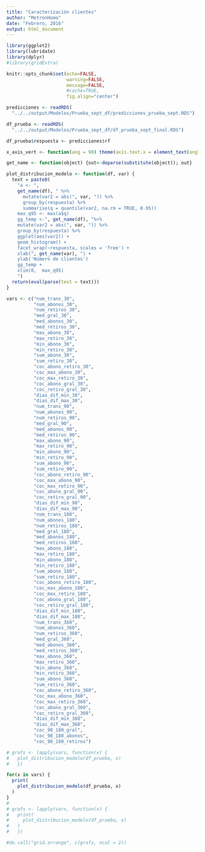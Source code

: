 ```yaml
---
title: "Caracterización clientes"
author: "MetronHomo"
date: "Febrero, 2016"
output: html_document
---
```


```r
library(ggplot2)
library(lubridate)
library(dplyr)
#library(gridExtra)

knitr::opts_chunk$set(echo=FALSE, 
                      warning=FALSE, 
                      message=FALSE, 
                      #cache=TRUE, 
                      fig.align="center")
```

<!--
```r
library(caret)
library(kernlab)

# Preprocesamiento para la predicción
df2 <- readRDS("../../output/Modelos/Prueba_sept_df/df_prueba_sept_final.RDS")

#Cargamos los modelos
rf2_model <- readRDS("../../output/Modelos/Modelo_Bosque_2.RDS")
log_model <- readRDS("../../output/Modelos/Modelo_reg_log.RDS")
svm_model <- readRDS("../../output/Modelos/Modelo_SVM.RDS")
gb_model <- readRDS("../../output/Modelos/Modelo_GB.RDS")

#Probamos los modelos en la base nueva
rf_pred <- predict(rf2_model,df2,type="prob")
rf_pred$pred <- 0
rf_pred[(which(rf_pred[,1] < rf_pred[,2])),3] <- 1
confusionMatrix(rf_pred$pred, df2$ventana)

log_pred <- predict(log_model,df2,type="response")
log_pred <- as.data.frame(log_pred)
log_pred$pred <- 0
log_pred[(which(log_pred>.5)),2] <- 1
confusionMatrix(log_pred$pred, df2$ventana)

svm_pred <- predict(svm_model,df2)
svm_pred <- as.data.frame(svm_pred)
svm_pred$pred <- 0
svm_pred[(which(svm_pred[,1] < svm_pred[,2])),3] <- 1

gb_pred <- predict(gb_model,df2,type="prob")
length(which(gb_pred[,1] < gb_pred[,2]))
gb_pred$pred <- 0
gb_pred[(which(gb_pred[,1] < gb_pred[,2])),3] <- 1
confusionMatrix(gb_pred$pred, df2$ventana)


#Hacemos un df con las predicciones de cada uno de los modelos
predicciones <- data.frame(HASH_MAP_CU=df2$HASH_MAP_CU,
                           rf=rf_pred[,3],
                           gb=gb_pred[,3],
                           log=log_pred[,2],
                           credito=df2$credito,
                           ventana=df2$ventana)
#Combinamos respuestas
predicciones2 <- predicciones %>% 
  mutate(comb = ifelse(log + gb + rf >=1,1,0))

confusionMatrix(predicciones2$comb, predicciones2$ventana)

saveRDS(predicciones2, file = "../../output/Modelos/Prueba_sept_df/predicciones_prueba_sept.RDS")
```
-->


```r
predicciones <- readRDS(
  "../../output/Modelos/Prueba_sept_df/predicciones_prueba_sept.RDS")

```
```r
df_prueba <- readRDS(
  "../../output/Modelos/Prueba_sept_df/df_prueba_sept_final.RDS")

```

```r

df_prueba$respuesta <- predicciones$rf
```

```r
x_axis_vert <- function(ang = 90) theme(axis.text.x = element_text(angle = ang, vjust = 0.5, hjust=1))

get_name <- function(object) {out<-deparse(substitute(object)); out} 

```

```r
plot_distribucion_modelo <- function(df, var) {
  text = paste0(
    "a <- ",
    get_name(df), " %>% 
      mutate(var2 = abs(", var, ")) %>% 
      group_by(respuesta) %>% 
      summarise(q = quantile(var2, na.rm = TRUE, 0.95))
    max_q95 <- max(a$q)
    gg_temp <-", get_name(df), "%>% 
    mutate(var2 = abs(", var, ")) %>% 
    group_by(respuesta) %>% 
    ggplot(aes(var2)) +
    geom_histogram() +
    facet_wrap(~respuesta, scales = 'free') +
    xlab(", get_name(var), ") +
    ylab('Número de clientes')
    gg_temp + 
    xlim(0,  max_q95) 
    ")
  return(eval(parse(text = text)))
}

```

```r
vars <- c("num_trans_30",
          "num_abonos_30",
          "num_retiros_30",
          "med_gral_30",
          "med_abonos_30",
          "med_retiros_30",
          "max_abono_30",
          "max_retiro_30",
          "min_abono_30",
          "min_retiro_30",
          "sum_abono_30",
          "sum_retiro_30",
          "coc_abono_retiro_30",
          "coc_max_abono_30",
          "coc_max_retiro_30",
          "coc_abono_gral_30",
          "coc_retiro_gral_30",
          "dias_dif_min_30",
          "dias_dif_max_30",
          "num_trans_90",
          "num_abonos_90",
          "num_retiros_90",
          "med_gral_90",
          "med_abonos_90",
          "med_retiros_90",
          "max_abono_90",
          "max_retiro_90",
          "min_abono_90",
          "min_retiro_90",
          "sum_abono_90",
          "sum_retiro_90",
          "coc_abono_retiro_90",
          "coc_max_abono_90",
          "coc_max_retiro_90",
          "coc_abono_gral_90",
          "coc_retiro_gral_90",
          "dias_dif_min_90",
          "dias_dif_max_90",
          "num_trans_180",
          "num_abonos_180",
          "num_retiros_180",
          "med_gral_180",
          "med_abonos_180",
          "med_retiros_180",
          "max_abono_180",
          "max_retiro_180",
          "min_abono_180",
          "min_retiro_180",
          "sum_abono_180",
          "sum_retiro_180",
          "coc_abono_retiro_180",
          "coc_max_abono_180",
          "coc_max_retiro_180",
          "coc_abono_gral_180",
          "coc_retiro_gral_180",
          "dias_dif_min_180",
          "dias_dif_max_180",
          "num_trans_360",
          "num_abonos_360",
          "num_retiros_360",
          "med_gral_360",
          "med_abonos_360",
          "med_retiros_360",
          "max_abono_360",
          "max_retiro_360",
          "min_abono_360",
          "min_retiro_360",
          "sum_abono_360",
          "sum_retiro_360",
          "coc_abono_retiro_360",
          "coc_max_abono_360",
          "coc_max_retiro_360",
          "coc_abono_gral_360",
          "coc_retiro_gral_360",
          "dias_dif_min_360",
          "dias_dif_max_360",
          "coc_90_180_gral",
          "coc_90_180_abonos",
          "coc_90_180_retiros")

# grafs <- lapply(vars, function(x) {
#   plot_distribucion_modelo(df_prueba, x)
#   })  
```

```r
for(x in vars) {
  print(
    plot_distribucion_modelo(df_prueba, x)
  )
}
# 
# grafs <- lapply(vars, function(x) {
#   print(
#     plot_distribucion_modelo(df_prueba, x)
#   )
#   })  

#do.call("grid.arrange", c(grafs, ncol = 2))
```



